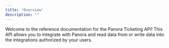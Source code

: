 ```yaml
---
title: 'Overview'
description: ""
---
```



Welcome to the reference documentation for the Panora Ticketing API! This API allows you to integrate with Panora and read data from or write data into the integrations authorized by your users.

<br></br>
<catalog />


